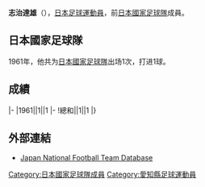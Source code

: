 {{Infobox football biography
|name=志治達雄
|image=
|fullname=志治達雄
|birth_date={{Birth date and age|1938|10|20}}
|cityofbirth=
|countryofbirth=[[日本|日本]]
|height=
|position=[[前鋒_(足球)|前鋒]]
|currentclub=
|years=
|clubs=
|caps(goals)=
|nationalyears=1961
|nationalteam=[[日本國家足球隊|日本]]
|nationalcaps(goals)=1 (1)
}}
'''志治達雄'''（{{Bd|1938年|10月20日||}}），[[日本|日本]][[足球|足球]][[運動員|運動員]]，前[[日本國家足球隊|日本國家足球隊]]成員。

==日本國家足球隊==
1961年，他共为[[日本國家足球隊|日本國家足球隊]]出场1次，打进1球。

==成績==
{{Football player national team statistics|JPN}}
|-
|1961||1||1
|-
!總和||1||1
|}

==外部連結==
{{Reflist}}
*[https://web.archive.org/web/20130922064643/http://www.japannationalfootballteam.com/en/players/shiji_tatsuo.html Japan National Football Team Database]

{{Japan-sport-bio-stub}}
{{Soccer-player-stub}}
[[Category:日本國家足球隊成員|Category:日本國家足球隊成員]]
[[Category:愛知縣足球運動員|Category:愛知縣足球運動員]]